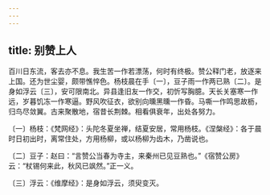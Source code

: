 ```yaml
---
---
---
```

title: 别赞上人
---




百川日东流，客去亦不息。我生苦一作若漂荡，何时有终极。赞公释门老，放逐来上国。还为世尘婴，颇带憔悴色。杨枝晨在手〔一〕，豆子雨一作两已熟〔二〕。是身如浮云〔三〕，安可限南北。异县逢旧友一作交，初忻写胸臆。天长关塞寒一作远，岁暮饥冻一作寒逼。野风吹征衣，欲别向曛黑曛一作昏。马嘶一作鸣思故枥，归鸟尽敛翼。古来聚散地，宿昔长荆棘。相看俱衰年，出处各努力。

〔一〕杨枝：《梵网经》：头陀冬夏坐禅，结夏安居，常用杨枝。《涅槃经》：各于晨时日初出时，离常住处，方用杨柳，或以杨柳为齿木，乃凿说也。

〔二〕豆子：赵曰：“言赞公当春为寺主，来秦州已见豆熟也。”《宿赞公房》云：“杖锡何来此，秋风已飒然。”正一义。

〔三〕浮云：《维摩经》：是身如浮云，须臾变灭。